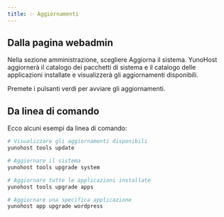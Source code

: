 ```yaml
---
title: ✨ Aggiornamenti
---
```


## Dalla pagina webadmin

Nella sezione amministrazione, scegliere Aggiorna il sistema. YunoHost aggiornerà il catalogo dei pacchetti di sistema e il catalogo delle applicazioni installate e visualizzerà gli aggiornamenti disponibili.

Premete i pulsanti verdi per avviare gli aggiornamenti.

## Da linea di comando

Ecco alcuni esempi da linea di comando:

```bash
# Visualizzare gli aggiornamenti disponibili
yunohost tools update

# Aggiornare il sistema
yunohost tools upgrade system

# Aggiornare tutte le applicazioni installate
yunohost tools upgrade apps

# Aggiornare una specifica applicazione
yunohost app upgrade wordpress
```
